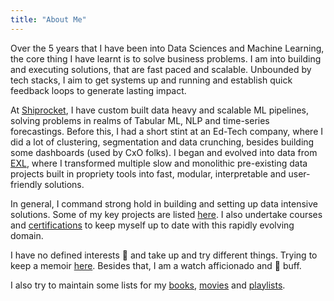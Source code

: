 ```yaml
---
title: "About Me"
---
```


Over the 5 years that I have been into Data Sciences and Machine Learning, the core thing I have learnt is to solve business problems. I am into building and executing solutions, that are fast paced and scalable. Unbounded by tech stacks, I aim to get systems up and running and establish quick feedback loops to generate lasting impact.

At [Shiprocket](https://www.shiprocket.in/), I have custom built data heavy and scalable ML pipelines, solving problems in realms of Tabular ML, NLP and time-series forecastings. Before this, I had a short stint at an Ed-Tech company, where I did a lot of clustering, segmentation and data crunching, besides building some dashboards (used by CxO folks). I began and evolved into data from [EXL](https://www.exlservice.com/), where I transformed multiple slow and monolithic pre-existing data projects built in propriety tools into fast, modular, interpretable and user-friendly solutions.

In general, I command strong hold in building and setting up data intensive solutions. Some of my key projects are listed [here](projects.html). I also undertake courses and [certifications](certificates.html) to keep myself up to date with this rapidly evolving domain. 

I have no defined interests 🙈 and take up and try different things. Trying to keep a memoir [here](). Besides that, I am a watch afficionado and 🍺 buff.

I also try to maintain some lists for my [books](lists/books.html), [movies](lists/movies.html) and [playlists](lists/playlists.html).



